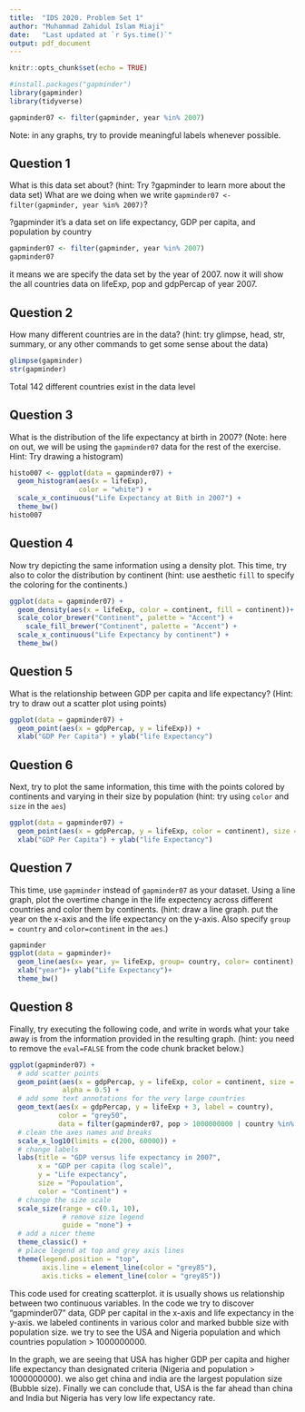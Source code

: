 ---
title:  "IDS 2020. Problem Set 1"
author: "Muhammad Zahidul Islam Miaji"
date:   "Last updated at `r Sys.time()`"
output: pdf_document
---

```{r setup, include=FALSE}
knitr::opts_chunk$set(echo = TRUE)
```

```{r load-data, message = FALSE}
#install.packages("gapminder")
library(gapminder)
library(tidyverse)

gapminder07 <- filter(gapminder, year %in% 2007)
```

Note: in any graphs, try to provide meaningful labels whenever possible.

## Question 1

What is this data set about? (hint: Try ?gapminder to learn more about the data set) What are we doing when we write `gapminder07 <- filter(gapminder, year %in% 2007)`?

?gapminder
it's a data set on life expectancy, GDP per capita, and population by country

```{r}
gapminder07 <- filter(gapminder, year %in% 2007)
gapminder07
```
it means we are specify the data set by the year of 2007. now it will show the all countries data on lifeExp, pop and gdpPercap of year 2007.



## Question 2

How many different countries are in the data? (hint: try glimpse, head, str, summary, or any other commands to get some sense about the data)

```{r}
glimpse(gapminder)
str(gapminder)
```
Total 142 different countries exist in the data level

## Question 3

What is the distribution of the life expectancy at birth in 2007? (Note: here on out, we will be using the `gapminder07` data for the rest of the exercise. Hint: Try drawing a histogram)


```{r}
histo007 <- ggplot(data = gapminder07) +
  geom_histogram(aes(x = lifeExp),
                 color = "white") +
  scale_x_continuous("Life Expectancy at Bith in 2007") +
  theme_bw()
histo007
```

## Question 4

Now try depicting the same information using a density plot. This time, try also to color the distribution by continent (hint: use aesthetic `fill` to specify the coloring for the continents.)

```{r}
ggplot(data = gapminder07) +
  geom_density(aes(x = lifeExp, color = continent, fill = continent))+
  scale_color_brewer("Continent", palette = "Accent") +
    scale_fill_brewer("Continent", palette = "Accent") +
  scale_x_continuous("Life Expectancy by continent") +
  theme_bw()

```

## Question 5

What is the relationship between GDP per capita and life expectancy? (Hint: try to draw out a scatter plot using points)

```{r}
ggplot(data = gapminder07) +
  geom_point(aes(x = gdpPercap, y = lifeExp)) +
  xlab("GDP Per Capita") + ylab("life Expectancy")
```


## Question 6

Next, try to plot the same information, this time with the points colored by continents and varying in their size by population (hint: try using `color` and `size` in the `aes`)

```{r}
ggplot(data = gapminder07) +
  geom_point(aes(x = gdpPercap, y = lifeExp, color = continent), size = 2, shape= 17) +
  xlab("GDP Per Capita") + ylab("life Expectancy")
```


## Question 7

This time, use `gapminder` instead of `gapminder07` as your dataset. Using a line graph, plot the overtime change in the life expectency across different countries and color them by continents. (hint: draw a line graph. put the year on the x-axis and the life expectancy on the y-axis. Also specify `group = country` and `color=continent` in the `aes`.)

```{r}
gapminder
ggplot(data = gapminder)+
  geom_line(aes(x= year, y= lifeExp, group= country, color= continent), lwd=1)+
  xlab("year")+ ylab("Life Expectancy")+
  theme_bw()

```
  
  

## Question 8

Finally, try executing the following code, and write in words what your take away is from the information provided in the resulting graph. (hint: you need to remove the `eval=FALSE` from the code chunk bracket below.)

```{r}
ggplot(gapminder07) +
  # add scatter points
  geom_point(aes(x = gdpPercap, y = lifeExp, color = continent, size = pop),
             alpha = 0.5) +
  # add some text annotations for the very large countries
  geom_text(aes(x = gdpPercap, y = lifeExp + 3, label = country),
            color = "grey50",
            data = filter(gapminder07, pop > 1000000000 | country %in% c("Nigeria", "United States"))) +
  # clean the axes names and breaks
  scale_x_log10(limits = c(200, 60000)) +
  # change labels
  labs(title = "GDP versus life expectancy in 2007",
       x = "GDP per capita (log scale)",
       y = "Life expectancy",
       size = "Popoulation",
       color = "Continent") +
  # change the size scale
  scale_size(range = c(0.1, 10),
             # remove size legend
             guide = "none") +
  # add a nicer theme
  theme_classic() +
  # place legend at top and grey axis lines
  theme(legend.position = "top",
        axis.line = element_line(color = "grey85"),
        axis.ticks = element_line(color = "grey85"))
```
This code used for creating scatterplot. it is usually shows us relationship between two continuous variables. In the code we try to discover "gapminder07" data, GDP per capital in the x-axis and life expectancy in the y-axis. we labeled continents in various color and marked bubble size with population size. we try to see the USA and Nigeria population and which countries population > 1000000000.

In the graph, we are seeing that USA has higher GDP per capita and higher life expectancy than designated criteria (Nigeria and population > 1000000000). we also get china and india are the largest population size (Bubble size). Finally we can conclude that, USA is the far ahead than china and India but Nigeria has very low life expectancy rate. 